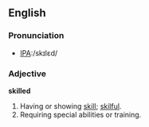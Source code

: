 ==English==

===Pronunciation===
*[[w:International Phonetic Alphabet|IPA]]:/skɪlɛd/

===Adjective===
'''skilled'''
# Having or showing [[skill]]; [[skilful]].
# Requiring special abilities or training.
